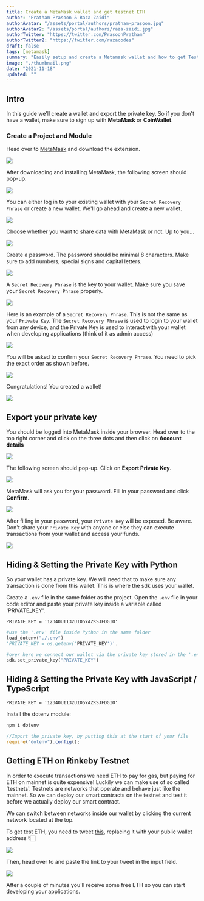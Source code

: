 ```yaml
---
title: Create a MetaMask wallet and get testnet ETH
author: "Pratham Prasoon & Raza Zaidi"
authorAvatar: "/assets/portal/authors/pratham-prasoon.jpg"
authorAvatar2: "/assets/portal/authors/raza-zaidi.jpg"
authorTwitter: "https://twitter.com/PrasoonPratham"
authorTwitter2: "https://twitter.com/razacodes"
draft: false
tags: [metamask]
summary: "Easily setup and create a Metamask wallet and how to get Testnet ETH on Rinkeby"
image: "./thumbnail.png"
date: "2021-11-18"
updated: ""
---
```


## Intro

In this guide we'll create a wallet and export the private key. So if you don't have a wallet, make sure to sign up with **MetaMask** or **CoinWallet**.

### Create a Project and Module

Head over to [MetaMask](https://metamask.io/download.html) and download the extension.

![](./Untitled.png)

After downloading and installing MetaMask, the following screen should pop-up.

![](./Untitled%201.png)

You can either log in to your existing wallet with your `Secret Recovery Phrase` or create a new wallet. We'll go ahead and create a new wallet.

![](./Untitled%202.png)

Choose whether you want to share data with MetaMask or not. Up to you...

![](./Untitled%203.png)

Create a password. The password should be minimal 8 characters. Make sure to add numbers, special signs and capital letters.

![](./Untitled%204.png)

A `Secret Recovery Phrase` is the key to your wallet. Make sure you save your `Secret Recovery Phrase` properly.

![](./Untitled%205.png)

Here is an example of a `Secret Recovery Phrase`. This is not the same as your `Private Key`. The `Secret Recovery Phrase` is used to login to your wallet from any device, and the Private Key is used to interact with your wallet when developing applications (think of it as admin access)

![](./Untitled%206.png)

You will be asked to confirm your `Secret Recovery Phrase`. You need to pick the exact order as shown before.

![](./Untitled%207.png)

Congratulations! You created a wallet!

![](./Untitled%208.png)

## Export your private key

You should be logged into MetaMask inside your browser. Head over to the top right corner and click on the three dots and then click on **Account details**

![](./Untitled%209.png)

The following screen should pop-up. Click on **Export Private Key**.

![](./Untitled%2010.png)

MetaMask will ask you for your password. Fill in your password and click **Confirm**.

![](./Untitled%2011.png)

After filling in your password, your `Private Key` will be exposed. Be aware. Don't share your `Private Key` with anyone or else they can execute transactions from your wallet and access your funds.

![](./Untitled%2012.png)

## Hiding & Setting the Private Key with Python

So your wallet has a private key. We will need that to make sure any transaction is done from this wallet. This is where the sdk uses your wallet.

Create a `.env` file in the same folder as the project. Open the `.env` file in your code editor and paste your private key inside a variable called 'PRIVATE_KEY'.

```python:.env
PRIVATE_KEY = '1234OUI132UIO5YAZKSJFDGIO'
```

```python
#use the '.env' file inside Python in the same folder
load_dotenv("./.env")
'PRIVATE_KEY = os.getenv('PRIVATE_KEY')'.

#over here we connect our wallet via the private key stored in the '.env' file
sdk.set_private_key("PRIVATE_KEY")
```

## Hiding & Setting the Private Key with JavaScript / TypeScript

```python:.env
PRIVATE_KEY = '1234OUI132UIO5YAZKSJFDGIO'
```

Install the dotenv module:

```bash
npm i dotenv
```

```jsx
//Import the private key, by putting this at the start of your file
require("dotenv").config();
```

## Getting ETH on Rinkeby Testnet

In order to execute transactions we need ETH to pay for gas, but paying for ETH on mainnet is quite expensive! Luckily we can make use of so called 'testnets'. Testnets are networks that operate and behave just like the mainnet. So we can deploy our smart contracts on the testnet and test it before we actually deploy our smart contract.

We can switch between networks inside our wallet by clicking the current network located at the top.

To get test ETH, you need to tweet [this](https://twitter.com/intent/tweet?text=Requesting%20faucet%20funds%20into%200x0000000000000000000000000000000000000000%20on%20the%20%23Rinkeby%20%23Ethereum%20test%20network.), replacing it with your public wallet address 👇🏻

![](./Untitled%2013.png)

Then, head over to [](https://faucet.rinkeby.io/) and paste the link to your tweet in the input field.

![](./Untitled%2014.png)

After a couple of minutes you'll receive some free ETH so you can start developing your applications.
